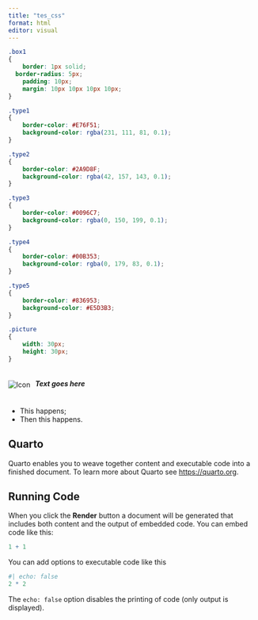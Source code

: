 ```yaml
---
title: "tes_css"
format: html
editor: visual
---
```


```css

.box1 
{
	border: 1px solid;
  border-radius: 5px;
	padding: 10px;
	margin: 10px 10px 10px 10px;
}

.type1
{
	border-color: #E76F51;
	background-color: rgba(231, 111, 81, 0.1); 
}

.type2
{
	border-color: #2A9D8F;
	background-color: rgba(42, 157, 143, 0.1); 
}

.type3
{
	border-color: #0096C7;
	background-color: rgba(0, 150, 199, 0.1); 
}

.type4
{
	border-color: #00B353;
	background-color: rgba(0, 179, 83, 0.1); 
}

.type5
{
	border-color: #836953;
	background-color: #E5D3B3; 
}

.picture
{
	width: 30px; 
	height: 30px;
}
```

<div class="box1 type5">
  <div style="display: flex; flex-direction: row; align-items: center;">
  <img src="pictures/icons/code_expl.png" alt="Icon" class="picture"/> 
  <p style="margin-left: 10px;"><h5><strong>Text goes here</strong></h5></p>
  </div>

<p>
  <ul>
    <li>This happens;</li>
    <li>Then this happens.</li>
  </ul>
</p>
</div>

## Quarto



Quarto enables you to weave together content and executable code into a finished document. To learn more about Quarto see <https://quarto.org>.

## Running Code

When you click the **Render** button a document will be generated that includes both content and the output of embedded code. You can embed code like this:

```r
1 + 1
```

You can add options to executable code like this

```r
#| echo: false
2 * 2
```

The `echo: false` option disables the printing of code (only output is displayed).
